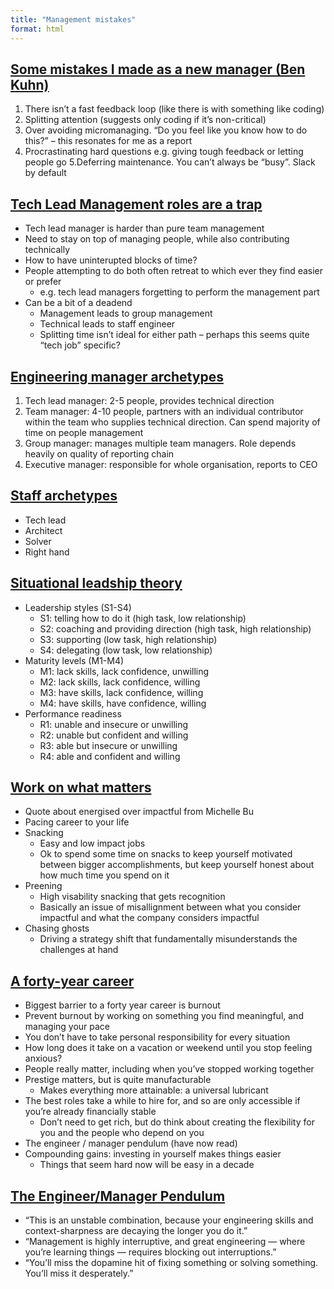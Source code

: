 ```yaml
---
title: "Management mistakes"
format: html
---
```


## [Some mistakes I made as a new manager (Ben Kuhn)](https://www.benkuhn.net/newmgr/)

1. There isn't a fast feedback loop (like there is with something like coding)
2. Splitting attention (suggests only coding if it's non-critical)
3. Over avoiding micromanaging. "Do you feel like you know how to do this?" -- this resonates for me as a report
4. Procrastinating hard questions e.g. giving tough feedback or letting people go
5.Deferring maintenance. You can't always be "busy". Slack by default

## [Tech Lead Management roles are a trap](https://lethain.com/tech-lead-managers/)

* Tech lead manager is harder than pure team management
* Need to stay on top of managing people, while also contributing technically
* How to have uninterupted blocks of time?
* People attempting to do both often retreat to which ever they find easier or prefer
  * e.g. tech lead managers forgetting to perform the management part
* Can be a bit of a deadend
  * Management leads to group management
  * Technical leads to staff engineer
  * Splitting time isn't ideal for either path -- perhaps this seems quite "tech job" specific?

## [Engineering manager archetypes](https://lethain.com/engineering-manager-archetypes/)

1. Tech lead manager: 2-5 people, provides technical direction
2. Team manager: 4-10 people, partners with an individual contributor within the team who supplies technical direction. Can spend majority of time on people management
3. Group manager: manages multiple team managers. Role depends heavily on quality of reporting chain
4. Executive manager: responsible for whole organisation, reports to CEO

## [Staff archetypes](https://staffeng.com/guides/staff-archetypes/)

* Tech lead
* Architect
* Solver
* Right hand

## [Situational leadship theory](https://en.wikipedia.org/wiki/Situational_leadership_theory)

* Leadership styles (S1-S4)
  * S1: telling how to do it (high task, low relationship)
  * S2: coaching and providing direction (high task, high relationship)
  * S3: supporting (low task, high relationship)
  * S4: delegating (low task, low relationship)
* Maturity levels (M1-M4)
  * M1: lack skills, lack confidence, unwilling
  * M2: lack skills, lack confidence, willing
  * M3: have skills, lack confidence, willing
  * M4: have skills, have confidence, willing
* Performance readiness
  * R1: unable and insecure or unwilling
  * R2: unable but confident and willing
  * R3: able but insecure or unwilling
  * R4: able and confident and willing

## [Work on what matters](https://staffeng.com/guides/work-on-what-matters/)

* Quote about energised over impactful from Michelle Bu
* Pacing career to your life
* Snacking
  * Easy and low impact jobs
  * Ok to spend some time on snacks to keep yourself motivated between bigger accomplishments, but keep yourself honest about how much time you spend on it
* Preening
  * High visability snacking that gets recognition
  * Basically an issue of misallignment between what you consider impactful and what the company considers impactful
* Chasing ghosts
  * Driving a strategy shift that fundamentally misunderstands the challenges at hand

## [A forty-year career](https://lethain.com/forty-year-career/)

* Biggest barrier to a forty year career is burnout
* Prevent burnout by working on something you find meaningful, and managing your pace
* You don't have to take personal responsibility for every situation
* How long does it take on a vacation or weekend until you stop feeling anxious?
* People really matter, including when you've stopped working together
* Prestige matters, but is quite manufacturable
  * Makes everything more attainable: a universal lubricant
* The best roles take a while to hire for, and so are only accessible if you're already financially stable
  * Don't need to get rich, but do think about creating the flexibility for you and the people who depend on you
* The engineer / manager pendulum (have now read)
* Compounding gains: investing in yourself makes things easier
  * Things that seem hard now will be easy in a decade

## [The Engineer/Manager Pendulum](https://charity.wtf/2017/05/11/the-engineer-manager-pendulum/)

* "This is an unstable combination, because your engineering skills and context-sharpness are decaying the longer you do it."
* "Management is highly interruptive, and great engineering — where you’re learning things — requires blocking out interruptions."
* "You’ll miss the dopamine hit of fixing something or solving something.  You’ll miss it desperately."

